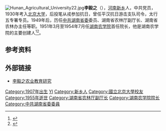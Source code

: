 [[File:Hunan_Agricultural_University22.jpg|thumb]]'''李毅之'''（{{bd|1907年|4月|1955年|11月}}），[[河南|河南]][[新乡|新乡]]人，中共党员，1930年考入[[北京大学|北京大学]]，后投笔从戎参加抗日，曾任平汉抗日游击支队司令，太行五专署专员。1949年后，历任[[中共湖南省委|中共湖南省委]]委员、湖南省农林厅副厅长、湖南省农林办主任等职。1951年3月至1954年7月任[[湖南农学院|湖南农学院]]首任院长，他是湖南农学院的主要创建人<ref>{{Cite web|title=我校首任院长李毅之先生后人来校缅怀--湖南农业大学校友总会|url=http://xyb.hunau.edu.cn/ndxy/xydt/200904/t20090407_89698.html|accessdate=2020-06-29|work=xyb.hunau.edu.cn|archive-date=2020-01-17|archive-url=https://web.archive.org/web/20200117091450/http://xyb.hunau.edu.cn/ndxy/xydt/200904/t20090407_89698.html|dead-url=no}}</ref><ref>{{Cite web|title=1951年以来校（院）党政领导|url=https://www.hunau.edu.cn/zjnd/lrld/202002/t20200225_279814.html|accessdate=2020-06-29|author=湖南农业大学|date=|format=|publisher=|language=|archive-date=2020-07-02|archive-url=https://web.archive.org/web/20200702121946/https://www.hunau.edu.cn/zjnd/lrld/202002/t20200225_279814.html|dead-url=no}}</ref>。

== 参考资料 ==
{{reflist}}

== 外部链接 ==
*[https://www.21ks.net/lunwen/nyby/22691.html 李毅之农业教育研究] {{Wayback|url=https://www.21ks.net/lunwen/nyby/22691.html |date=20200629093638 }}

{{DEFAULTSORT:李}}
[[Category:1907年出生|Category:1907年出生]]
[[Category:李姓|YI]]
[[Category:新乡人|Category:新乡人]]
[[Category:國立北京大學校友|Category:國立北京大學校友]]
[[Category:1955年逝世|Category:1955年逝世]]
[[Category:湖南省农林厅副厅长|Category:湖南省农林厅副厅长]]
[[Category:湖南农学院院长|Category:湖南农学院院长]]
[[Category:中共湖南省委委員|Category:中共湖南省委委員]]